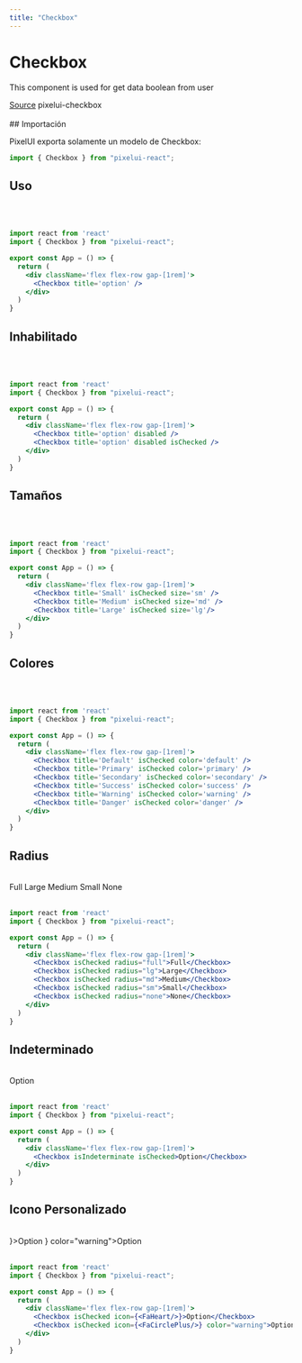```yaml
---
title: "Checkbox"
---
```




# Checkbox

This component is used for get data boolean from user

<div className='flex flex-row justify-start gap-[1rem]'>
  <a
    className='
      flex justify-center items-center
      gap-[.8rem] px-[.8rem] py-[.4rem]
      border border-sky-500 text-black bg-[#cccccc40] hover:bg-[#cccccc] cursor-pointer
      rounded-sm dark:text-white'
      href='https://github.com/Alejocabeza/pixelpulse/pacakges/components/checkbox'
      target='_blank'
  > <Github /> Source</a>
  <a
    className='flex justify-center items-center
      gap-[.8rem] px-[.8rem] py-[.4rem]
      border border-sky-500 text-black bg-[#cccccc40] hover:bg-[#cccccc] cursor-pointer
      rounded-sm dark:text-white'
  ><Npm className='bg-red-500' /> pixelui-checkbox</a>
</div>
<br/>
## Importación

PixelUI exporta solamente un modelo de Checkbox:

```jsx
import { Checkbox } from "pixelui-react";
```

## Uso
<br/>
<div className='flex flex-row gap-[1rem]'>
  <Checkbox title='option' />
</div>
<br/>

```jsx
import react from 'react'
import { Checkbox } from "pixelui-react";

export const App = () => {
  return (
    <div className='flex flex-row gap-[1rem]'>
      <Checkbox title='option' />
    </div>
  )
}
```

## Inhabilitado
<br/>
<div className='flex flex-row gap-[1rem]'>
  <Checkbox title='option' disabled />
  <Checkbox title='option' disabled isChecked />
</div>
<br/>

```jsx
import react from 'react'
import { Checkbox } from "pixelui-react";

export const App = () => {
  return (
    <div className='flex flex-row gap-[1rem]'>
      <Checkbox title='option' disabled />
      <Checkbox title='option' disabled isChecked />
    </div>
  )
}
```

## Tamaños
<br/>
<div className='flex flex-row gap-[1rem]'>
  <Checkbox title='Small' isChecked size='sm' />
  <Checkbox title='Medium' isChecked size='md' />
  <Checkbox title='Large' isChecked size='lg'/>
</div>
<br/>

```jsx
import react from 'react'
import { Checkbox } from "pixelui-react";

export const App = () => {
  return (
    <div className='flex flex-row gap-[1rem]'>
      <Checkbox title='Small' isChecked size='sm' />
      <Checkbox title='Medium' isChecked size='md' />
      <Checkbox title='Large' isChecked size='lg'/>
    </div>
  )
}
```
## Colores
<br/>
<div className='flex flex-row gap-[1rem]'>
  <Checkbox title='Default' isChecked color='default' />
  <Checkbox title='Primary' isChecked color='primary' />
  <Checkbox title='Secondary' isChecked color='secondary' />
  <Checkbox title='Success' isChecked color='success' />
  <Checkbox title='Warning' isChecked color='warning' />
  <Checkbox title='Danger' isChecked color='danger' />
</div>
<br/>

```jsx
import react from 'react'
import { Checkbox } from "pixelui-react";

export const App = () => {
  return (
    <div className='flex flex-row gap-[1rem]'>
      <Checkbox title='Default' isChecked color='default' />
      <Checkbox title='Primary' isChecked color='primary' />
      <Checkbox title='Secondary' isChecked color='secondary' />
      <Checkbox title='Success' isChecked color='success' />
      <Checkbox title='Warning' isChecked color='warning' />
      <Checkbox title='Danger' isChecked color='danger' />
    </div>
  )
}
```

## Radius
<br/>
<div className='flex flex-row gap-[1rem]'>
    <Checkbox isChecked radius="full">Full</Checkbox>
    <Checkbox isChecked radius="lg">Large</Checkbox>
    <Checkbox isChecked radius="md">Medium</Checkbox>
    <Checkbox isChecked radius="sm">Small</Checkbox>
    <Checkbox isChecked radius="none">None</Checkbox>
</div>
<br/>

```jsx
import react from 'react'
import { Checkbox } from "pixelui-react";

export const App = () => {
  return (
    <div className='flex flex-row gap-[1rem]'>
      <Checkbox isChecked radius="full">Full</Checkbox>
      <Checkbox isChecked radius="lg">Large</Checkbox>
      <Checkbox isChecked radius="md">Medium</Checkbox>
      <Checkbox isChecked radius="sm">Small</Checkbox>
      <Checkbox isChecked radius="none">None</Checkbox>
    </div>
  )
}
```

## Indeterminado
<br/>
<div className='flex flex-row gap-[1rem]'>
  <Checkbox isIndeterminate isChecked>Option</Checkbox>
</div>
<br/>

```jsx
import react from 'react'
import { Checkbox } from "pixelui-react";

export const App = () => {
  return (
    <div className='flex flex-row gap-[1rem]'>
      <Checkbox isIndeterminate isChecked>Option</Checkbox>
    </div>
  )
}
```

## Icono Personalizado
<br/>
<div className='flex flex-row gap-[1rem]'>
  <Checkbox isChecked icon={<FaHeart/>}>Option</Checkbox>
  <Checkbox isChecked icon={<FaCirclePlus/>} color="warning">Option</Checkbox>
</div>
<br/>

```jsx
import react from 'react'
import { Checkbox } from "pixelui-react";

export const App = () => {
  return (
    <div className='flex flex-row gap-[1rem]'>
      <Checkbox isChecked icon={<FaHeart/>}>Option</Checkbox>
      <Checkbox isChecked icon={<FaCirclePlus/>} color="warning">Option</Checkbox>
    </div>
  )
}
```
